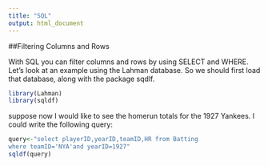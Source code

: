 ```yaml
---
title: "SQL"
output: html_document
---
```


##Filtering Columns and Rows

With SQL you can filter columns and rows by using SELECT and WHERE. Let's look at an example using the Lahman database. So we should first load that database, along with the package sqdlf.

```r
library(Lahman)
library(sqldf)
```

suppose now I would like to see the homerun totals for the 1927 Yankees. I could write the following query:

```r
query<-"select playerID,yearID,teamID,HR from Batting
where teamID='NYA'and yearID=1927"
sqldf(query)
```

